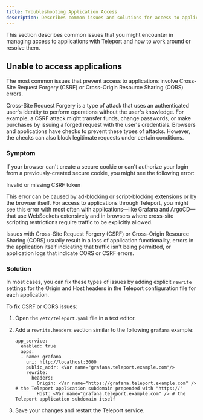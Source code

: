 ```yaml
---
title: Troubleshooting Application Access
description: Describes common issues and solutions for access to applications.
---
```


This section describes common issues that you might encounter in managing access to applications
with Teleport and how to work around or resolve them.

## Unable to access applications

The most common issues that prevent access to applications involve Cross-Site Request Forgery (CSRF) or
Cross-Origin Resource Sharing (CORS) errors.

Cross-Site Request Forgery is a type of attack that uses an authenticated user's identity to perform operations
without the user's knowledge. For example, a CSRF attack might transfer funds, change passwords, or make purchases
by issuing a forged request with the user's credentials. Browsers and applications have checks to prevent these
types of attacks. However, the checks can also block legitimate requests under certain conditions.

### Symptom

If your browser can't create a secure cookie or can't authorize your login from a previously-created secure 
cookie, you might see the following error:

Invalid or missing CSRF token

This error can be caused by ad-blocking or script-blocking extensions or by the browser itself.
For access to applications through Teleport, you might see this error with most often with 
applications—like Grafana and ArgoCD—that use WebSockets extensively and in browsers where 
cross-site scripting restrictions require traffic to be explicitly allowed.

Issues with Cross-Site Request Forgery (CSRF) or Cross-Origin Resource Sharing (CORS) usually 
result in a loss of application functionality, errors in the application itself indicating that 
traffic isn't being permitted, or application logs that indicate CORS or CSRF errors. 

### Solution

In most cases, you can fix these types of issues by adding explicit `rewrite` settings for the Origin and Host headers 
in the Teleport configuration file for each application.

To fix CSRF or CORS issues:

1. Open the `/etc/teleport.yaml` file in a text editor.

1. Add a `rewrite.headers` section similar to the following `grafana` example:

   ```code
   app_service:
     enabled: true
     apps:
     - name: grafana
       uri: http://localhost:3000
       public_addr: <Var name="grafana.teleport.example.com"/>
       rewrite:
         headers:
           Origin: <Var name="https://grafana.teleport.example.com" /> # the Teleport application subdomain prepended with "https://"
           Host: <Var name="grafana.teleport.example.com" /> # the Teleport application subdomain itself
   ```

1. Save your changes and restart the Teleport service.